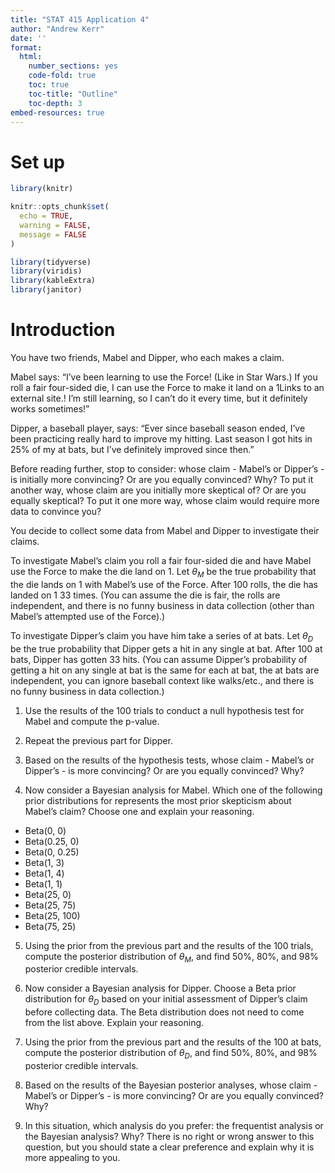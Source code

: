 ```yaml
---
title: "STAT 415 Application 4"
author: "Andrew Kerr"
date: ''
format:
  html:
    number_sections: yes
    code-fold: true
    toc: true
    toc-title: "Outline"
    toc-depth: 3
embed-resources: true
---
```


# Set up

```r
library(knitr)

knitr::opts_chunk$set(
  echo = TRUE,
  warning = FALSE,
  message = FALSE
)
```


```r
library(tidyverse)
library(viridis)
library(kableExtra)
library(janitor)
```

# Introduction

You have two friends, Mabel and Dipper, who each makes a claim.

Mabel says: “I’ve been learning to use the Force! (Like in Star Wars.) If you roll a fair four-sided die, I can use the Force to make it land on a 1Links to an external site.! I’m still learning, so I can’t do it every time, but it definitely works sometimes!”

Dipper, a baseball player, says: “Ever since baseball season ended, I’ve been practicing really hard to improve my hitting. Last season I got hits in 25% of my at bats, but I’ve definitely improved since then.”

Before reading further, stop to consider: whose claim - Mabel’s or Dipper’s - is initially more convincing? Or are you equally convinced? Why? To put it another way, whose claim are you initially more skeptical of? Or are you equally skeptical? To put it one more way, whose claim would require more data to convince you?

You decide to collect some data from Mabel and Dipper to investigate their claims.

To investigate Mabel’s claim you roll a fair four-sided die and have Mabel use the Force to make the die land on 1. Let $\theta_M$ be the true probability that the die lands on 1 with Mabel’s use of the Force. After 100 rolls, the die has landed on 1 33 times. (You can assume the die is fair, the rolls are independent, and there is no funny business in data collection (other than Mabel’s attempted use of the Force).)

To investigate Dipper’s claim you have him take a series of at bats. Let $\theta_D$ be the true probability that Dipper gets a hit in any single at bat. After 100 at bats, Dipper has gotten 33 hits. (You can assume Dipper’s probability of getting a hit on any single at bat is the same for each at bat, the at bats are independent, you can ignore baseball context like walks/etc., and there is no funny business in data collection.)

1. Use the results of the 100 trials to conduct a null hypothesis test for Mabel and compute the p-value.

2. Repeat the previous part for Dipper.

3. Based on the results of the hypothesis tests, whose claim - Mabel’s or Dipper’s - is more convincing? Or are you equally convinced? Why?

4. Now consider a Bayesian analysis for Mabel. Which one of the following prior distributions for represents the most prior skepticism about Mabel’s claim? Choose one and explain your reasoning.

-   Beta(0, 0)
-   Beta(0.25, 0)
-   Beta(0, 0.25)
-   Beta(1, 3)
-   Beta(1, 4)
-   Beta(1, 1)
-   Beta(25, 0)
-   Beta(25, 75)
-   Beta(25, 100)
-   Beta(75, 25)

5. Using the prior from the previous part and the results of the 100 trials, compute the posterior distribution of $\theta_M$, and find 50%, 80%, and 98% posterior credible intervals.

6. Now consider a Bayesian analysis for Dipper. Choose a Beta prior distribution for $\theta_D$ based on your initial assessment of Dipper’s claim before collecting data. The Beta distribution does not need to come from the list above. Explain your reasoning.

7. Using the prior from the previous part and the results of the 100 at bats, compute the posterior distribution of $\theta_D$, and find 50%, 80%, and 98% posterior credible intervals.

8. Based on the results of the Bayesian posterior analyses, whose claim - Mabel’s or Dipper’s - is more convincing? Or are you equally convinced? Why?

9. In this situation, which analysis do you prefer: the frequentist analysis or the Bayesian analysis? Why? There is no right or wrong answer to this question, but you should state a clear preference and explain why it is more appealing to you.

